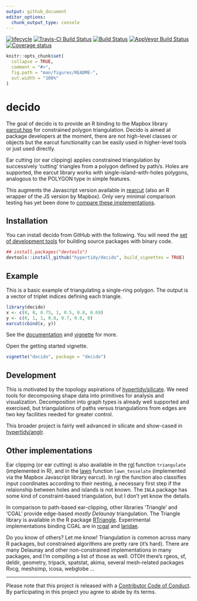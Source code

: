 ```yaml
---
output: github_document
editor_options: 
  chunk_output_type: console
---
```


<!-- README.md is generated from README.Rmd. Please edit that file -->

[![lifecycle](https://img.shields.io/badge/lifecycle-stable-green.svg)](https://www.tidyverse.org/lifecycle/#stable)
[![Travis-CI Build Status](http://badges.herokuapp.com/travis/hypertidy/decido?branch=master&env=BUILD_NAME=trusty_release&label=linux)](https://travis-ci.org/hypertidy/decido)
[![Build Status](http://badges.herokuapp.com/travis/hypertidy/decido?branch=master&env=BUILD_NAME=osx_release&label=osx)](https://travis-ci.org/hypertidy/decido) 
[![AppVeyor Build Status](https://ci.appveyor.com/api/projects/status/github/hypertidy/decido?branch=master&svg=true)](https://ci.appveyor.com/project/mdsumner/decido) 
[![Coverage status](https://codecov.io/gh/hypertidy/decido/branch/master/graph/badge.svg)](https://codecov.io/github/hypertidy/decido?branch=master)


```r
knitr::opts_chunk$set(
  collapse = TRUE,
  comment = "#>",
  fig.path = "man/figures/README-",
  out.width = "100%"
)
```
# decido

The goal of decido is to provide an R binding to the Mapbox library [earcut.hpp](https://github.com/mapbox/earcut.hpp) for constrained polygon triangulation. Decido is aimed at package developers
at the moment, there are not high-level classes or objects but the earcut
functionality can be easily used in higher-level tools or just used directly. 

Ear cutting (or ear clipping) applies constrained triangulation by 
successively 'cutting' triangles from a polygon defined by path/s. Holes are supported, the earcut library works with 
single-island-with-holes polygons, analogous to the POLYGON type in simple features. 

This augments the Javascript version available in [rearcut](https://github.com/hypertidy/rearcut.git) (also an R wrapper of the JS version by Mapbox). Only very minimal comparison  testing has yet been done to [compare these implementations](http://rpubs.com/cyclemumner/364247). 


## Installation

You can install decido from GitHub with the following. You will need
the [set of development tools](https://www.rstudio.com/products/rpackages/devtools/) for building source packages with binary code. 


```R
## install.packages("devtools")
devtools::install_github("hypertidy/decido", build_vignettes = TRUE)
```

## Example

This is a basic example of triangulating a single-ring polygon. The
output is a vector of triplet indices defining each triangle. 


```r
library(decido)
x <- c(0, 0, 0.75, 1, 0.5, 0.8, 0.69)
y <- c(0, 1, 1, 0.8, 0.7, 0.6, 0)
earcut(cbind(x, y))
```

See the [documentation](https://hypertidy.github.io/decido/) and [vignette](https://hypertidy.github.io/decido/articles/decido.html) for more. 

Open the getting started vignette. 

```R
vignette("decido", package = "decido")
```

## Development

This is motivated by the topology aspirations of  [hypertidy/silicate](https://github.com/hypertidy/silicate). We need tools for decomposing shape data into primitives for analysis and visualization. Decomposition into graph types is already well supported and exercised, but triangulations of paths versus triangulations from edges are two key facilities needed for greater control. 

This broader project is fairly well advanced in silicate and show-cased in [hypertidy/anglr](https://github.com/hypertidy/anglr). 

## Other implementations

Ear clipping (or ear cutting) is also available in the [rgl](https://CRAN.r-project.org/package=rgl) function `triangulate` (implemented in R), and in the [lawn](https://CRAN.r-project.org/package=lawn) function `lawn_tesselate` (implemented via the Mapbox Javascript library earcut).  In rgl the function also classifies input coordinates according to their nesting, a necessary first step if the relaionship between holes and islands is not known.  The `INLA` package has some
kind of constraint-based triangulation, but I don't yet know the details. 

In comparison to path-based ear-clipping, other libraries 'Triangle' and 'CGAL' provide edge-based *mostly Delaunay* triangulation. The Triangle library is available in the R package [RTriangle](https://CRAN.r-project.org/package=RTriangle). Experimental implementations binding CGAL are in [rcgal](https://github.com/s-u/rcgal) and [laridae](https://github.com/hypertidy/laridae). 


Do you know of others? Let me know!  Triangulation is common across 
many R packages, but constrained algorithms are pretty rare (it's hard).  There are many Delaunay and other non-constrained implementations in many packages, and I'm compiling a list of those as well. OTOH there's rgeos, sf, deldir, geometry, tripack, spatstat, akima, several mesh-related packages Rvcg, meshsimp, icosa, webglobe ...



---

Please note that this project is released with a [Contributor Code of Conduct](CODE_OF_CONDUCT.md).  By participating in this project you agree to abide by its terms.
